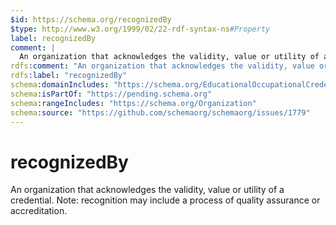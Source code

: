 ```yaml
---
$id: https://schema.org/recognizedBy
$type: http://www.w3.org/1999/02/22-rdf-syntax-ns#Property
label: recognizedBy
comment: |
  An organization that acknowledges the validity, value or utility of a credential. Note: recognition may include a process of quality assurance or accreditation.
rdfs:comment: "An organization that acknowledges the validity, value or utility of a credential. Note: recognition may include a process of quality assurance or accreditation."
rdfs:label: "recognizedBy"
schema:domainIncludes: "https://schema.org/EducationalOccupationalCredential"
schema:isPartOf: "https://pending.schema.org"
schema:rangeIncludes: "https://schema.org/Organization"
schema:source: "https://github.com/schemaorg/schemaorg/issues/1779"
---
```


# recognizedBy

An organization that acknowledges the validity, value or utility of a credential. Note: recognition may include a process of quality assurance or accreditation.

